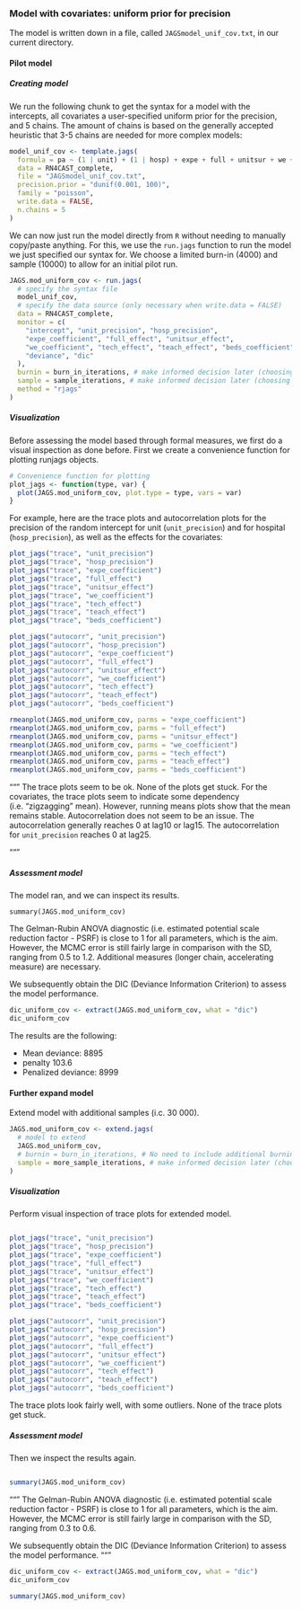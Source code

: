 ### Model with covariates: uniform prior for precision

The model is written down in a file, called `JAGSmodel_unif_cov.txt`, in our
current directory. 

#### Pilot model

##### Creating model

We run the following chunk to get the syntax for a model
with the intercepts, all covariates a user-specified uniform prior for the
precision, and 5 chains. The amount of chains is based on the generally
accepted heuristic that 3-5 chains are needed for more complex models:
  
```r
model_unif_cov <- template.jags(
  formula = pa ~ (1 | unit) + (1 | hosp) + expe + full + unitsur + we + tech + teach + beds,
  data = RN4CAST_complete,
  file = "JAGSmodel_unif_cov.txt",
  precision.prior = "dunif(0.001, 100)",
  family = "poisson",
  write.data = FALSE,
  n.chains = 5
)
```


We can now just run the model directly from `R` without needing to
manually copy/paste anything. For this, we use the `run.jags` function
to run the model we just specified our syntax for. We choose a limited
burn-in (4000) and sample (10000) to allow for an initial pilot run.
<!--- Should method=rjags be  used in original model design (see documentation extend.jags - then no need to recompile model when extending) ? --->
  
```r
JAGS.mod_uniform_cov <- run.jags(
  # specify the syntax file
  model_unif_cov,
  # specify the data source (only necessary when write.data = FALSE)
  data = RN4CAST_complete,
  monitor = c(
    "intercept", "unit_precision", "hosp_precision",
    "expe_coefficient", "full_effect", "unitsur_effect",
    "we_coefficient", "tech_effect", "teach_effect", "beds_coefficient",
    "deviance", "dic"
  ),
  burnin = burn_in_iterations, # make informed decision later (choosing speed here)
  sample = sample_iterations, # make informed decision later (choosing speed here)
  method = "rjags"
)
```

##### Visualization

Before assessing the model based through formal measures, we first do a
visual inspection as done before. First we create a convenience function for plotting runjags objects.

```r
# Convenience function for plotting
plot_jags <- function(type, var) {
  plot(JAGS.mod_uniform_cov, plot.type = type, vars = var)
}
```

For example, here are the trace plots and autocorrelation plots for the precision of the random
intercept for unit (`unit_precision`) and for hospital (`hosp_precision`), 
as well as the effects for the covariates:
  
```r
plot_jags("trace", "unit_precision")
plot_jags("trace", "hosp_precision")
plot_jags("trace", "expe_coefficient")
plot_jags("trace", "full_effect")
plot_jags("trace", "unitsur_effect")
plot_jags("trace", "we_coefficient")
plot_jags("trace", "tech_effect")
plot_jags("trace", "teach_effect")
plot_jags("trace", "beds_coefficient")

plot_jags("autocorr", "unit_precision")
plot_jags("autocorr", "hosp_precision")
plot_jags("autocorr", "expe_coefficient")
plot_jags("autocorr", "full_effect")
plot_jags("autocorr", "unitsur_effect")
plot_jags("autocorr", "we_coefficient")
plot_jags("autocorr", "tech_effect")
plot_jags("autocorr", "teach_effect")
plot_jags("autocorr", "beds_coefficient")

rmeanplot(JAGS.mod_uniform_cov, parms = "expe_coefficient")
rmeanplot(JAGS.mod_uniform_cov, parms = "full_effect")
rmeanplot(JAGS.mod_uniform_cov, parms = "unitsur_effect")
rmeanplot(JAGS.mod_uniform_cov, parms = "we_coefficient")
rmeanplot(JAGS.mod_uniform_cov, parms = "tech_effect")
rmeanplot(JAGS.mod_uniform_cov, parms = "teach_effect")
rmeanplot(JAGS.mod_uniform_cov, parms = "beds_coefficient")
```

"""
The trace plots seem to be ok. None of the plots get stuck. For the covariates, the trace plots seem to indicate some dependency (i.e. "zigzagging" mean). However, running means plots show that the mean remains stable. Autocorrelation does not seem to be an issue. The autocorrelation generally reaches 0 at lag10 or lag15. The autocorrelation for `unit_precision` reaches 0 at lag25. 

"""

##### Assessment model

The model ran, and we can inspect its results.

```r-4
summary(JAGS.mod_uniform_cov)
```

The Gelman-Rubin ANOVA diagnostic (i.e. estimated potential scale reduction factor - PSRF) is close to 1 for all parameters, which is the aim. However, the MCMC error is still fairly large in comparison with the SD, ranging from 0.5 to 1.2. Additional measures (longer chain, accelerating measure) are necessary.

We subsequently obtain the DIC (Deviance Information Criterion) to assess the model performance.

```r
dic_uniform_cov <- extract(JAGS.mod_uniform_cov, what = "dic")
dic_uniform_cov
```

The results are the following:
  
-   Mean deviance:  8895 
-   penalty 103.6 
-   Penalized deviance: 8999 


#### Further expand model
Extend model with additional samples (i.c. 30 000).

```r
JAGS.mod_uniform_cov <- extend.jags(
  # model to extend
  JAGS.mod_uniform_cov,
  # burnin = burn_in_iterations, # No need to include additional burnin now (default = 0) since we expand instead of rerun model??
  sample = more_sample_iterations, # make informed decision later (choosing speed here)
)
```

##### Visualization

Perform visual inspection of trace plots for extended model.
<!--- using reference of previous code block does not seem to work --->
```r-extend
```

```r
plot_jags("trace", "unit_precision")
plot_jags("trace", "hosp_precision")
plot_jags("trace", "expe_coefficient")
plot_jags("trace", "full_effect")
plot_jags("trace", "unitsur_effect")
plot_jags("trace", "we_coefficient")
plot_jags("trace", "tech_effect")
plot_jags("trace", "teach_effect")
plot_jags("trace", "beds_coefficient")

plot_jags("autocorr", "unit_precision")
plot_jags("autocorr", "hosp_precision")
plot_jags("autocorr", "expe_coefficient")
plot_jags("autocorr", "full_effect")
plot_jags("autocorr", "unitsur_effect")
plot_jags("autocorr", "we_coefficient")
plot_jags("autocorr", "tech_effect")
plot_jags("autocorr", "teach_effect")
plot_jags("autocorr", "beds_coefficient")
```
The trace plots look fairly well, with some outliers. None of the trace plots get stuck.


##### Assessment model

Then we inspect the results again.
<!--- using reference of previous code block does not seem to work --->
```r-extend
```

```r
summary(JAGS.mod_uniform_cov)
```

"""
The Gelman-Rubin ANOVA diagnostic (i.e. estimated potential scale reduction factor - PSRF) is close to 1 for all parameters, which is the aim. However, the MCMC error is still fairly large in comparison with the SD, ranging from 0.3 to 0.6. 

We subsequently obtain the DIC (Deviance Information Criterion) to assess the model performance.
"""
<!--- using references?? --->
```r
dic_uniform_cov <- extract(JAGS.mod_uniform_cov, what = "dic")
dic_uniform_cov
```

<!--- add results ?? --->


```r
summary(JAGS.mod_uniform_cov)
```


